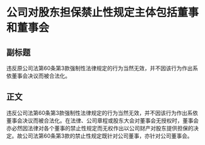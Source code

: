 # 公司对股东担保禁止性规定主体包括董事和董事会
## 副标题
违反原公司法第60条第3款强制性法律规定的行为当然无效，并不因该行为作出系依董事会决议而被合法化。
## 正文
违反公司法第60条第3款强制性法律规定的行为当然无效，并不因该行为作出系依董事会决议而被合法化。在法律、公司章程或股东大会对董事会无授权时，董事会亦必然因法律对各个董事的禁止性规定而无权作出以公司财产对股东提供担保的决定。故公司法第60条第3款的禁止性规定既针对公司董事，亦针对公司董事会。